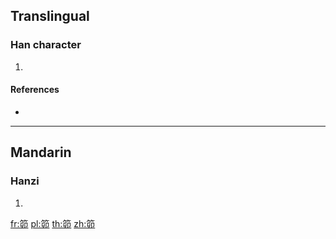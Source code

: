 {{character info/new}}
==Translingual==

===Han character===
{{Han char|rn=118|rad=竹|as=05|sn=11|four=|canj=HHHL}}

# {{defn|Han|sort=竹05}}

====References====
* {{Han ref|kx=0881.251|dkj=25966|hdz=52958.100|uh=7B37|ud=31543}}

----

==Mandarin==

===Hanzi===
{{cmn-hanzi|pin=[[mǎo]] ([[mao3]])|wg=mao<sup>3</sup>}}

# {{defn|lang=cmn|sort=竹05}}

[[fr:笷]]
[[pl:笷]]
[[th:笷]]
[[zh:笷]]